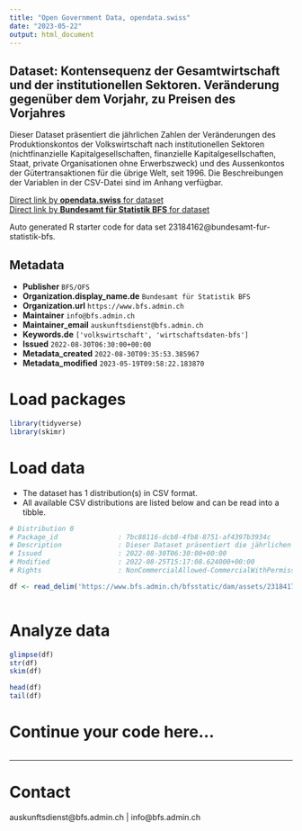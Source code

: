 ```yaml
---
title: "Open Government Data, opendata.swiss"
date: "2023-05-22"
output: html_document
---
```


## Dataset: Kontensequenz der Gesamtwirtschaft und der institutionellen Sektoren. Veränderung gegenüber dem Vorjahr, zu Preisen des Vorjahres

Dieser Dataset präsentiert die jährlichen Zahlen der Veränderungen des Produktionskontos der Volkswirtschaft nach institutionellen Sektoren (nichtfinanzielle Kapitalgesellschaften, finanzielle Kapitalgesellschaften, Staat, private Organisationen ohne Erwerbszweck) und des Aussenkontos der Gütertransaktionen für die übrige Welt, seit 1996. Die Beschreibungen der Variablen in der CSV-Datei sind im Anhang verfügbar.

[Direct link by **opendata.swiss** for dataset](https://opendata.swiss/de/dataset/kontensequenz-der-gesamtwirtschaft-und-der-institutionellen-sektoren-veranderung-gegenuber-dem-6)<br>
[Direct link by **Bundesamt für Statistik BFS** for dataset](https://www.bfs.admin.ch/asset/de/ts-x-04.02.02.02)

Auto generated R starter code for data set 23184162@bundesamt-fur-statistik-bfs.

## Metadata

- **Publisher** `BFS/OFS`
- **Organization.display_name.de** `Bundesamt für Statistik BFS`
- **Organization.url** `https://www.bfs.admin.ch`
- **Maintainer** `info@bfs.admin.ch`
- **Maintainer_email** `auskunftsdienst@bfs.admin.ch`
- **Keywords.de** `['volkswirtschaft', 'wirtschaftsdaten-bfs']`
- **Issued** `2022-08-30T06:30:00+00:00`
- **Metadata_created** `2022-08-30T09:35:53.385967`
- **Metadata_modified** `2023-05-19T09:58:22.183870`


# Load packages

```r

library(tidyverse)
library(skimr)

```

# Load data

-   The dataset has 1 distribution(s) in CSV format.
-   All available CSV distributions are listed below and can be read into a tibble.

```r

# Distribution 0
# Package_id               : 7bc88116-dcb8-4fb8-8751-af4397b3934c
# Description              : Dieser Dataset präsentiert die jährlichen Zahlen der Veränderungen des Produktionskontos der Volkswirtschaft nach institutionellen Sektoren (nichtfinanzielle Kapitalgesellschaften, finanzielle Kapitalgesellschaften, Staat, private Organisationen ohne Erwerbszweck) und des Aussenkontos der Gütertransaktionen für die übrige Welt, seit 1996. Die Beschreibungen der Variablen in der CSV-Datei sind im Anhang verfügbar.
# Issued                   : 2022-08-30T06:30:00+00:00
# Modified                 : 2022-08-25T15:17:08.624000+00:00
# Rights                   : NonCommercialAllowed-CommercialWithPermission-ReferenceRequired

df <- read_delim('https://www.bfs.admin.ch/bfsstatic/dam/assets/23184170/master')



```

# Analyze data

```r

glimpse(df)
str(df)
skim(df)

head(df)
tail(df)

```

# Continue your code here...

```r

```

------------------------------------------------------------------------

# Contact

auskunftsdienst@bfs.admin.ch | info@bfs.admin.ch
